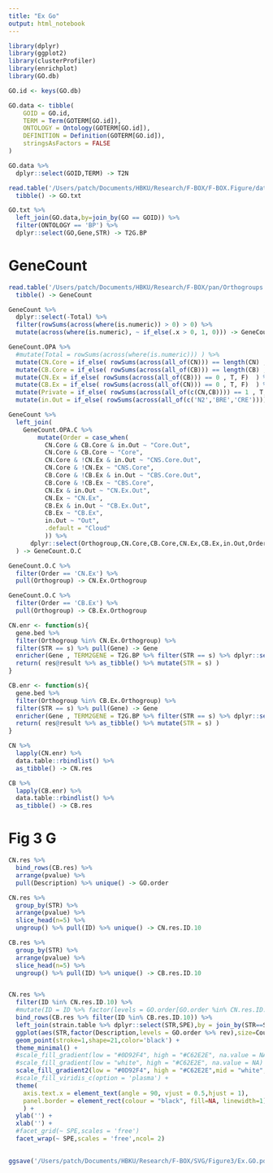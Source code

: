 ```yaml
---
title: "Ex Go"
output: html_notebook
---
```


```r
library(dplyr)
library(ggplot2)
library(clusterProfiler)
library(enrichplot)
library(GO.db)
```



```r
GO.id <- keys(GO.db)

GO.data <- tibble(
    GOID = GO.id,
    TERM = Term(GOTERM[GO.id]),
    ONTOLOGY = Ontology(GOTERM[GO.id]),
    DEFINITION = Definition(GOTERM[GO.id]),
    stringsAsFactors = FALSE
)

GO.data %>% 
  dplyr::select(GOID,TERM) -> T2N
```


```r
read.table('/Users/patch/Documents/HBKU/Research/F-BOX/F-BOX.Figure/data/GO.txt', col.names = c('Gene','GO','STR')) %>%
  tibble() -> GO.txt

GO.txt %>%
  left_join(GO.data,by=join_by(GO == GOID)) %>%
  filter(ONTOLOGY == 'BP') %>%
  dplyr::select(GO,Gene,STR) -> T2G.BP
```



# GeneCount
```r
read.table('/Users/patch/Documents/HBKU/Research/F-BOX/pan/Orthogroups.GeneCount.tsv',header = T) %>% 
  tibble() -> GeneCount

GeneCount %>%
  dplyr::select(-Total) %>%
  filter(rowSums(across(where(is.numeric)) > 0) > 0) %>%
  mutate(across(where(is.numeric), ~ if_else(.x > 0, 1, 0))) -> GeneCount.OPA

GeneCount.OPA %>%
  #mutate(Total = rowSums(across(where(is.numeric))) ) %>%
  mutate(CN.Core = if_else( rowSums(across(all_of(CN))) == length(CN) , T, F)  ) %>%
  mutate(CB.Core = if_else( rowSums(across(all_of(CB))) == length(CB) , T, F)  ) %>%
  mutate(CN.Ex = if_else( rowSums(across(all_of(CB))) == 0 , T, F)  ) %>%
  mutate(CB.Ex = if_else( rowSums(across(all_of(CN))) == 0 , T, F)  ) %>%
  mutate(Private = if_else( rowSums(across(all_of(c(CN,CB)))) == 1 , T, F)  ) %>%
  mutate(in.Out = if_else( rowSums(across(all_of(c('N2','BRE','CRE')))) > 1 , T, F)  ) -> GeneCount.OPA.C

GeneCount %>%
  left_join(
    GeneCount.OPA.C %>% 
        mutate(Order = case_when(
          CN.Core & CB.Core & in.Out ~ "Core.Out",
          CN.Core & CB.Core ~ "Core",
          CN.Core & !CN.Ex & in.Out ~ "CNS.Core.Out",
          CN.Core & !CN.Ex ~ "CNS.Core",
          CB.Core & !CB.Ex & in.Out ~ "CBS.Core.Out",
          CB.Core & !CB.Ex ~ "CBS.Core",
          CN.Ex & in.Out ~ "CN.Ex.Out",
          CN.Ex ~ "CN.Ex",
          CB.Ex & in.Out ~ "CB.Ex.Out",
          CB.Ex ~ "CB.Ex",
          in.Out ~ "Out",
          .default = "Cloud"
          )) %>%
      dplyr::select(Orthogroup,CN.Core,CB.Core,CN.Ex,CB.Ex,in.Out,Order), by = join_by(Orthogroup == Orthogroup )
  ) -> GeneCount.O.C

GeneCount.O.C %>%
  filter(Order == 'CN.Ex') %>%
  pull(Orthogroup) -> CN.Ex.Orthogroup

GeneCount.O.C %>%
  filter(Order == 'CB.Ex') %>%
  pull(Orthogroup) -> CB.Ex.Orthogroup
```


```r
CN.enr <- function(s){
  gene.bed %>%
  filter(Orthogroup %in% CN.Ex.Orthogroup) %>%
  filter(STR == s) %>% pull(Gene) -> Gene
  enricher(Gene , TERM2GENE = T2G.BP %>% filter(STR == s) %>% dplyr::select(GO,Gene) , TERM2NAME = T2N,pvalueCutoff = 0.05) -> res
  return( res@result %>% as_tibble() %>% mutate(STR = s) )
}

CB.enr <- function(s){
  gene.bed %>%
  filter(Orthogroup %in% CB.Ex.Orthogroup) %>%
  filter(STR == s) %>% pull(Gene) -> Gene
  enricher(Gene , TERM2GENE = T2G.BP %>% filter(STR == s) %>% dplyr::select(GO,Gene) , TERM2NAME = T2N,pvalueCutoff = 0.05) -> res
  return( res@result %>% as_tibble() %>% mutate(STR = s) )
}
```



```r
CN %>% 
  lapply(CN.enr) %>%
  data.table::rbindlist() %>%
  as_tibble() -> CN.res

CB %>% 
  lapply(CB.enr) %>%
  data.table::rbindlist() %>%
  as_tibble() -> CB.res
```

# Fig 3 G
```r
CN.res %>%
  bind_rows(CB.res) %>%
  arrange(pvalue) %>% 
  pull(Description) %>% unique() -> GO.order

CN.res %>%
  group_by(STR) %>%
  arrange(pvalue) %>%
  slice_head(n=5) %>% 
  ungroup() %>% pull(ID) %>% unique() -> CN.res.ID.10

CB.res %>%
  group_by(STR) %>%
  arrange(pvalue) %>%
  slice_head(n=5) %>% 
  ungroup() %>% pull(ID) %>% unique() -> CB.res.ID.10


CN.res %>%
  filter(ID %in% CN.res.ID.10) %>%
  #mutate(ID = ID %>% factor(levels = GO.order[GO.order %in% CN.res.ID.10])) %>%
  bind_rows(CB.res %>% filter(ID %in% CB.res.ID.10)) %>%
  left_join(strain.table %>% dplyr::select(STR,SPE),by = join_by(STR==STR)) %>%
  ggplot(aes(STR,factor(Description,levels = GO.order %>% rev),size=Count,fill= -log2(pvalue)) ) +
  geom_point(stroke=1,shape=21,color='black') +
  theme_minimal() +
  #scale_fill_gradient(low = "#0D92F4", high = "#C62E2E", na.value = NA) +
  #scale_fill_gradient(low = "white", high = "#C62E2E", na.value = NA) +
  scale_fill_gradient2(low = "#0D92F4", high = "#C62E2E",mid = "white", na.value = NA,midpoint = 50) +
  #scale_fill_viridis_c(option = 'plasma') +
  theme(
    axis.text.x = element_text(angle = 90, vjust = 0.5,hjust = 1),
    panel.border = element_rect(colour = "black", fill=NA, linewidth=1)
    ) +
  ylab('') +
  xlab('') +
  #facet_grid(~ SPE,scales = 'free')
  facet_wrap(~ SPE,scales = 'free',ncol= 2)
  
```


```r
ggsave('/Users/patch/Documents/HBKU/Research/F-BOX/SVG/Figure3/Ex.GO.pdf',width = 12,height = 3)
```




















